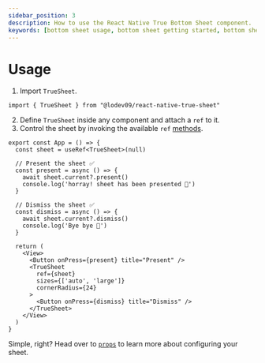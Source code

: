 ```yaml
---
sidebar_position: 3
description: How to use the React Native True Bottom Sheet component.
keywords: [bottom sheet usage, bottom sheet getting started, bottom sheet setup, import bottom sheet]
---
```


# Usage

1. Import `TrueSheet`.

```tsx
import { TrueSheet } from "@lodev09/react-native-true-sheet"
```

2. Define `TrueSheet` inside any component and attach a `ref` to it.
3. Control the sheet by invoking the available `ref` [methods](/reference/methods).

```tsx {2-2,5-8,11-14,18-25}
export const App = () => {
  const sheet = useRef<TrueSheet>(null)

  // Present the sheet ✅
  const present = async () => {
    await sheet.current?.present()
    console.log('horray! sheet has been presented 💩')
  }

  // Dismiss the sheet ✅
  const dismiss = async () => {
    await sheet.current?.dismiss()
    console.log('Bye bye 👋')
  }

  return (
    <View>
      <Button onPress={present} title="Present" />
      <TrueSheet
        ref={sheet}
        sizes={['auto', 'large']}
        cornerRadius={24}
      >
        <Button onPress={dismiss} title="Dismiss" />
      </TrueSheet>
    </View>
  )
}
```

Simple, right? Head over to [`props`](/reference/props) to learn more about configuring your sheet.
